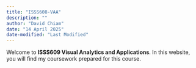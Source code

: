 ```yaml
---
title: "ISSS608-VAA"
description: ""
author: "David Chiam"
date: "14 April 2025"
date-modified: "Last Modified"
---
```


Welcome to **ISSS609 Visual Analytics and Applications**. In this website, you will find my coursework prepared for this course.
